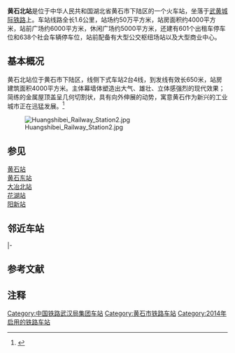 {{Infobox China railway station
|车站名称 = 黄石北站
|图片 = Huangshibei_Railway_Station.jpg
|图片介绍 = 黄石北站
|车站名称拼音 = Huangshibei Zhan<ref>按照出售车票填写</ref>
|英文名称 = Huangshibei Railway Station
|车站代码 = 21897<ref>{{cite web|url=http://hyfw.12306.cn/hyinfo/action/FwcszsAction_index?type=1|title=营业站服务信息查询|publisher=[[中国铁路客户服务中心|中国铁路客户服务中心]]|accessdate=2017-03-25|archive-date=2016-11-06|archive-url=https://web.archive.org/web/20161106075157/http://hyfw.12306.cn/hyinfo/action/FwcszsAction_index?type=1|dead-url=no}}</ref>
|电报码 = KSN
|拼音码 = HSB
|车站类型= 客运站
|开通运营=  2014年
|车站位置 = {{PRC}}[[湖北省|湖北省]][[黄石市|黄石市]][[下陆区|下陆区]]
|坐标 = {{coord|30|12|51.11|N|115|0|8.22|E|format=dms|region:CN_type:railwaystation|display=inline,title}}
|归属 = [[武汉铁路局|武汉铁路局]]
|使用状态= 使用中
|线路 = [[武九客运专线|武九客运专线]]、[[武黄城际铁路|武黄城际铁路]]
|车站等级 = 
|月台数目 = 2
|到发线 = 4
|网站= 
}}

'''黄石北站'''是位于中华人民共和国湖北省黄石市下陆区的一个火车站，坐落于[[武黄城际铁路|武黄城际铁路]]上。车站线路全长1.6公里，站场约50万平方米，站房面积约4000平方米，站前广场约6000平方米，休闲广场约5000平方米，还建有601个出租车停车位和638个社会车辆停车位，站前配备有大型公交枢纽场站以及大型商业中心。

== 基本概况 ==
黄石北站位于黄石市下陆区，线侧下式车站2台4线，到发线有效长650米，站房建筑面积4000平方米。主体幕墙体塑造出大气、雄壮、立体感强烈的现代效果；简练的金属屋顶盖呈几何切割状，具有向外伸展的动势，寓意黄石作为新兴的工业城市正在迅猛发展。<ref>{{Cite web |url=http://www.whrailway.cn/a/201406/6/20140606105211.html |title=黄石北站 |access-date=2014-06-22 |archive-url=https://web.archive.org/web/20140815032423/http://www.whrailway.cn/a/201406/6/20140606105211.html |archive-date=2014-08-15 |dead-url=yes }}</ref>

[[File:Huangshibei_Railway_Station2.jpg|thumb]]

==参见==
[[黄石站|黄石站]]<br />
[[黄石东站|黄石东站]]<br />
[[大冶北站|大冶北站]]<br />
[[花湖站|花湖站]]<br />
[[阳新站|阳新站]]<br />

==邻近车站==
{{start rail box|[[中国铁路|中国铁路]]}}
{{s-inop|[[花湖站|花湖站]]|rows=2}} 
{{s-line|[[武九客运专线|武九客运专线]]}}
{{s-inop|[[大冶北站|大冶北站]]|rows=2}} 
|-
{{s-line|[[武黄城际铁路|武黄城际铁路]]}}
{{end box}}

== 参考文献 ==
{{reflist|2}}

==注释==
{{reflist|2}}

{{武九客运专线|nocat}}
{{武黄城际铁路|nocat}}
[[Category:中国铁路武汉局集团车站|Category:中国铁路武汉局集团车站]]
[[Category:黄石市铁路车站|Category:黄石市铁路车站]]
[[Category:2014年启用的铁路车站|Category:2014年启用的铁路车站]]